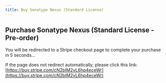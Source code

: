 ```yaml
---
title: Buy Sonatype Nexus (Standard License)
---
```



<Head>
  <meta httpEquiv="refresh" content="5; url='https://buy.stripe.com/cN2bIM2vL6hp4eceWr'" />
</Head>

## Purchase Sonatype Nexus (Standard License - Pre-order)

You will be redirected to a Stripe checkout page to complete your purchase in 5 seconds…

If the page does not redirect automatically, please click this link: [https://buy.stripe.com/cN2bIM2vL6hp4eceWr](https://buy.stripe.com/cN2bIM2vL6hp4eceWr)
